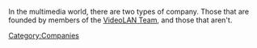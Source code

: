 In the multimedia world, there are two types of company. Those that are founded by members of the [http://www.videolan.org/team/ VideoLAN Team], and those that aren't.

[[Category:Companies]]